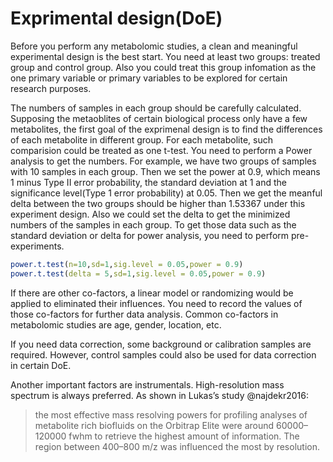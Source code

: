 # Exprimental design(DoE)

Before you perform any metabolomic studies, a clean and meaningful experimental design is the best start. You need at least two groups: treated group and control group. Also you could treat this group infomation as the one primary variable or primary variables to be explored for certain research purposes.

The numbers of samples in each group should be carefully calculated. Supposing the metaoblites of certain biological process only have a few metabolites, the first goal of the exprimenal design is to find the differences of each metabolite in different group. For each metabolite, such comparision could be treated as one t-test. You need to perform a Power analysis to get the numbers. For example, we have two groups of samples with 10 samples in each group. Then we set the power at 0.9, which means 1 minus Type II error probability, the standard deviation at 1 and the significance level(Type 1 error probability) at 0.05. Then we get the meanful delta between the two groups should be higher than 1.53367 under this experiment design. Also we could set the delta to get the minimized numbers of the samples in each group. To get those data such as the standard deviation or delta for power analysis, you need to perform pre-experiments.

```r
power.t.test(n=10,sd=1,sig.level = 0.05,power = 0.9)
power.t.test(delta = 5,sd=1,sig.level = 0.05,power = 0.9)
```


If there are other co-factors, a linear model or randomizing would be applied to eliminated their influences. You need to record the values of those co-factors for further data analysis. Common co-factors in metabolomic studies are age, gender, location, etc.

If you need data correction, some background or calibration samples are required. However, control samples could also be used for data correction in certain DoE.

Another important factors are instrumentals. High-resolution mass spectrum is always preferred. As shown in Lukas's study @najdekr2016: 

> the most effective mass resolving powers for profiling analyses of metabolite rich biofluids on the Orbitrap Elite were around 60000–120000 fwhm to retrieve the highest amount of information. The region between 400–800 m/z was influenced the most by resolution.